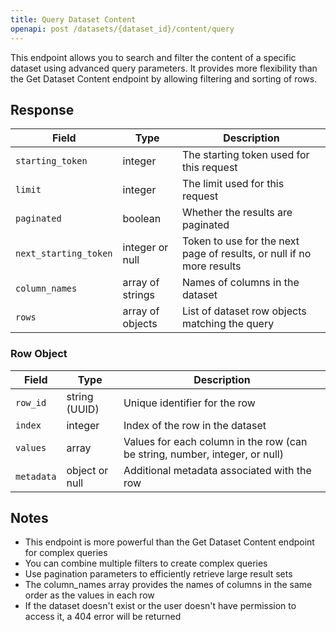 ```yaml
---
title: Query Dataset Content
openapi: post /datasets/{dataset_id}/content/query
---
```


This endpoint allows you to search and filter the content of a specific dataset using advanced query parameters. It provides more flexibility than the Get Dataset Content endpoint by allowing filtering and sorting of rows.

## Response

| Field                 | Type             | Description                                                           |
| --------------------- | ---------------- | --------------------------------------------------------------------- |
| `starting_token`      | integer          | The starting token used for this request                              |
| `limit`               | integer          | The limit used for this request                                       |
| `paginated`           | boolean          | Whether the results are paginated                                     |
| `next_starting_token` | integer or null  | Token to use for the next page of results, or null if no more results |
| `column_names`        | array of strings | Names of columns in the dataset                                       |
| `rows`                | array of objects | List of dataset row objects matching the query                        |

### Row Object

| Field      | Type           | Description                                                                 |
| ---------- | -------------- | --------------------------------------------------------------------------- |
| `row_id`   | string (UUID)  | Unique identifier for the row                                               |
| `index`    | integer        | Index of the row in the dataset                                             |
| `values`   | array          | Values for each column in the row (can be string, number, integer, or null) |
| `metadata` | object or null | Additional metadata associated with the row                                 |

## Notes

- This endpoint is more powerful than the Get Dataset Content endpoint for complex queries
- You can combine multiple filters to create complex queries
- Use pagination parameters to efficiently retrieve large result sets
- The column_names array provides the names of columns in the same order as the values in each row
- If the dataset doesn't exist or the user doesn't have permission to access it, a 404 error will be returned
